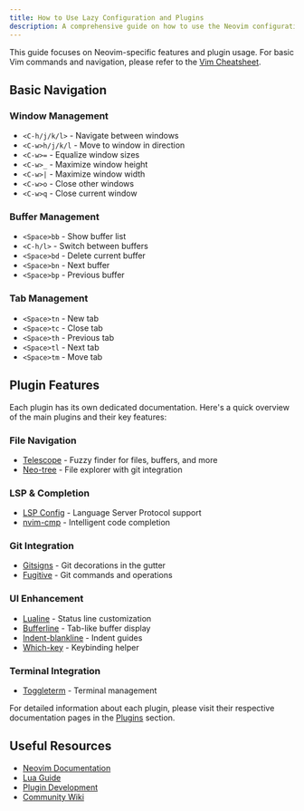 ```yaml
---
title: How to Use Lazy Configuration and Plugins
description: A comprehensive guide on how to use the Neovim configuration
---
```


This guide focuses on Neovim-specific features and plugin usage. For basic Vim commands and navigation, please refer to the [Vim Cheatsheet](/vim/cheatsheet).

## Basic Navigation

### Window Management

- `<C-h/j/k/l>` - Navigate between windows
- `<C-w>h/j/k/l` - Move to window in direction
- `<C-w>=` - Equalize window sizes
- `<C-w>_` - Maximize window height
- `<C-w>|` - Maximize window width
- `<C-w>o` - Close other windows
- `<C-w>q` - Close current window

### Buffer Management

- `<Space>bb` - Show buffer list
- `<C-h/l>` - Switch between buffers
- `<Space>bd` - Delete current buffer
- `<Space>bn` - Next buffer
- `<Space>bp` - Previous buffer

### Tab Management

- `<Space>tn` - New tab
- `<Space>tc` - Close tab
- `<Space>th` - Previous tab
- `<Space>tl` - Next tab
- `<Space>tm` - Move tab

## Plugin Features

Each plugin has its own dedicated documentation. Here's a quick overview of the main plugins and their key features:

### File Navigation

- [Telescope](/how-to-use/plugins/telescope) - Fuzzy finder for files, buffers, and more
- [Neo-tree](/how-to-use/plugins/neo-tree) - File explorer with git integration

### LSP & Completion

- [LSP Config](/how-to-use/plugins/lsp-config) - Language Server Protocol support
- [nvim-cmp](/how-to-use/plugins/nvim-cmp) - Intelligent code completion

### Git Integration

- [Gitsigns](/how-to-use/plugins/gitsigns) - Git decorations in the gutter
- [Fugitive](/how-to-use/plugins/fugitive) - Git commands and operations

### UI Enhancement

- [Lualine](/how-to-use/plugins/lualine) - Status line customization
- [Bufferline](/how-to-use/plugins/bufferline) - Tab-like buffer display
- [Indent-blankline](/how-to-use/plugins/indent-blankline) - Indent guides
- [Which-key](/how-to-use/plugins/which-key) - Keybinding helper

### Terminal Integration

- [Toggleterm](/how-to-use/plugins/toggleterm) - Terminal management

For detailed information about each plugin, please visit their respective documentation pages in the [Plugins](/how-to-use/plugins) section.

## Useful Resources

- [Neovim Documentation](https://neovim.io/doc/)
- [Lua Guide](https://neovim.io/doc/user/lua.html)
- [Plugin Development](https://neovim.io/doc/user/develop.html)
- [Community Wiki](https://github.com/neovim/neovim/wiki)
